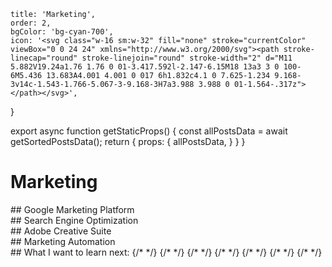     title: 'Marketing',
    order: 2,
    bgColor: 'bg-cyan-700',
    icon: '<svg class="w-16 sm:w-32" fill="none" stroke="currentColor" viewBox="0 0 24 24" xmlns="http://www.w3.org/2000/svg"><path stroke-linecap="round" stroke-linejoin="round" stroke-width="2" d="M11 5.882V19.24a1.76 1.76 0 01-3.417.592l-2.147-6.15M18 13a3 3 0 100-6M5.436 13.683A4.001 4.001 0 017 6h1.832c4.1 0 7.625-1.234 9.168-3v14c-1.543-1.766-5.067-3-9.168-3H7a3.988 3.988 0 01-1.564-.317z"></path></svg>',
}


<Head>
  <title>{ metadata.title + ' | Martin Chevestrier' }</title>
</Head>

export async function getStaticProps() {
  const allPostsData = await getSortedPostsData();
  return {
    props: {
      allPostsData,
    }
  }
}







# Marketing
<Main>
    <Section>
        ## Google Marketing Platform
        <BlockList>
            <Tile name="Google Analytics" icon={ googleanalytics } level={ 3 } />
            <Tile name="Google Optimize" icon={ optimize } level={ 1 } />
            <Tile name="Google Tag Manager" icon={ tagmanager } level={ 2 } />
            <Tile name="Google Data Studio" icon={ datastudio } level={ 3 } />
        </BlockList>
    </Section>
    <Section>
        ## Search Engine Optimization
        <BlockList>
            <Tile name="Google Search Console" icon={ searchconsole } level={ 3 } />
            <Tile name="SEMrush" icon={ semrush } level={ 1 } />
        </BlockList>
    </Section>
    <Section>
        ## Adobe Creative Suite
        <BlockList>
            <Tile name="Adobe Illustrator" icon={ illustrator } level={ 3 } />
            <Tile name="Adobe InDesign" icon={ indesign } level={ 2 } />
            <Tile name="Adobe Photoshop" icon={ photoshop } level={ 1 } />
        </BlockList>
    </Section>
    <Section>
        ## Marketing Automation
        <BlockList>
            <Tile name="Salesforce CRM" icon={ salesforce } level={ 1 } />
            <Tile name="Salesforce Marketing Cloud" icon={ marketingcloud } level={ 2 } />
            <Tile name="Sendinblue" icon={ sendinblue } level={ 3 } />
            <Tile name="Zapier" icon={ zapier } level={ 3 } />
        </BlockList>
    </Section>
    <Section>
        ## What I want to learn next:
        <BlockList>
            <Tile name="Segment" icon={ segment } />
            <Tile name="LaunchDarkly" icon={ launchdarkly } />
            {/* <Tile name="Clearbit" icon={ clearbit } /> */}
            {/* <Tile name="Marketo" icon={ marketo } /> */}
            {/* <Tile name="Mixpanel" icon={ mixpanel } /> */}
            {/* <Tile name="Amplitude" icon={ amplitude } /> */}
            {/* <Tile name="Iterable" icon={ iterable } /> */}
            {/* <Tile name="Matomo" icon={ matomo } level={ 1 } /> */}
            {/* <Tile name="Google Ads" icon={ googleads } level={ 1 } /> */}
        </BlockList>
    </Section>
</Main>